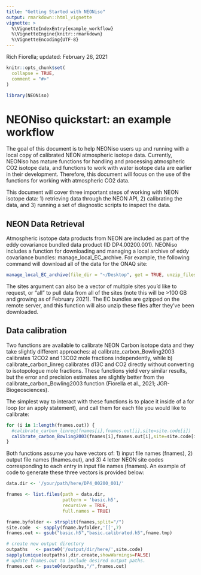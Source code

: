```yaml
---
title: "Getting Started with NEONiso"
output: rmarkdown::html_vignette
vignette: >
  %\VignetteIndexEntry{example_workflow}
  %\VignetteEngine{knitr::rmarkdown}
  %\VignetteEncoding{UTF-8}
---
```


Rich Fiorella; updated: February 26, 2021
```r
knitr::opts_chunk$set(
  collapse = TRUE,
  comment = "#>"
)
```

```r
library(NEONiso)
```

# NEONiso quickstart: an example workflow

The goal of this document is to help NEONiso users up and running with a local copy of calibrated NEON atmospheric isotope data. Currently, NEONiso has mature functions for handling and processing atmospheric CO2 isotope data, and functions to work with water isotope data are earlier in their development. Therefore, this document will focus on the use of the functions for working with atmospheric CO2 data.

This document will cover three important steps of working with NEON isotope data: 1) retrieving data through the NEON API, 2) calibrating the data, and 3) running a set of diagnostic scripts to inspect the data.

## NEON Data Retrieval

Atmospheric isotope data products from NEON are included as part of the eddy covariance bundled data product (ID DP4.00200.001). NEONiso includes a function for downloading and managing a local archive of eddy covariance bundles: manage_local_EC_archive. For example, the following command will download all of the data for the ONAQ site:

```r
manage_local_EC_archive(file_dir = "~/Desktop", get = TRUE, unzip_files = TRUE, sites = "ONAQ")
```

The sites argument can also be a vector of multiple sites you'd like to request, or "all" to pull data from all of the sites (note this will be >100 GB and growing as of February 2021). The EC bundles are gzipped on the remote server, and this function will also unzip these files after they've been downloaded.

## Data calibration

Two functions are available to calibrate NEON Carbon isotope data and they take slightly different approaches: a) calibrate_carbon_Bowling2003 calibrates 12CO2 and 13CO2 mole fractions independently, while b) calibrate_carbon_linreg calibrates d13C and CO2 directly without converting to isotopologue mole fractions. These functions yield very similar results, but the error and precision estimates are slightly better from the calibrate_carbon_Bowling2003 function (Fiorella et al., 2021; JGR-Biogeosciences).

The simplest way to interact with these functions is to place it inside of a for loop (or an apply statement), and call them for each file you would like to calibrate:


``` r
for (i in 1:length(fnames.out)) {
  #calibrate_carbon_linreg(fnames[i],fnames.out[i],site=site.code[i])
  calibrate_carbon_Bowling2003(fnames[i],fnames.out[i],site=site.code[i])
}
```

Both functions assume you have vectors of: 1) input file names (fnames), 2) output file names (fnames.out), and 3) 4 letter NEON site codes corresponding to each entry in input file names (fnames). An example of code to generate these three vectors is provided below: 

```r
data.dir <- '/your/path/here/DP4_00200_001/'

fnames <- list.files(path = data.dir,
                     pattern = 'basic.h5',
                     recursive = TRUE,
                     full.names = TRUE)

fname.byfolder <- strsplit(fnames,split="/")
site.code  <- sapply(fname.byfolder,'[[',7)
fnames.out <- gsub("basic.h5","basic.calibrated.h5",fname.tmp)

# create new output directory
outpaths   <- paste0('/output/dir/here/',site.code)
sapply(unique(outpaths),dir.create,showWarnings=FALSE)
# update fnames.out to include desired output paths.
fnames.out <- paste0(outpaths,"/",fnames.out)
```